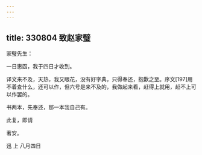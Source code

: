 ```yaml
---
---
---
```

title: 330804 致赵家璧
---




家璧先生：

一日惠函，我于四日才收到。

译文来不及，天热，我又眼花，没有好字典，只得奉还，抱歉之至。序文[197]用不着查什么，还可以作，但六号是来不及的，我做起来看，赶得上就用，赶不上可以作罢的。

书两本，先奉还，那一本我自己有。

此复，即请

著安。

迅 上 八月四日